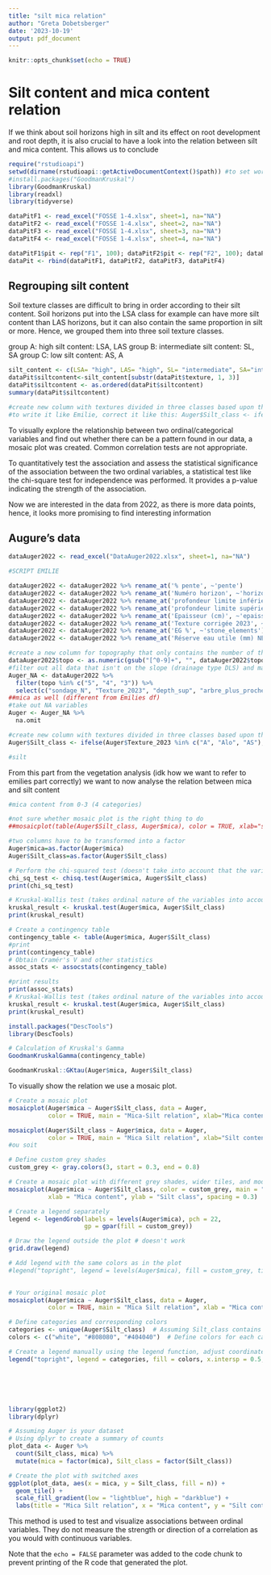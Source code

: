 ```yaml
---
title: "silt mica relation"
author: "Greta Dobetsberger"
date: '2023-10-19'
output: pdf_document
---
```



```r
knitr::opts_chunk$set(echo = TRUE)
```

# Silt content and mica content relation

If we think about soil horizons high in silt and its effect on root development and root depth, it is also crucial to have a look into the relation between silt and mica content. This allows us to conclude 

```r
require("rstudioapi")
setwd(dirname(rstudioapi::getActiveDocumentContext()$path)) #to set working directory as current fil location
#install.packages("GoodmanKruskal")
library(GoodmanKruskal)
library(readxl)
library(tidyverse)

dataPitF1 <- read_excel("FOSSE 1-4.xlsx", sheet=1, na="NA")
dataPitF2 <- read_excel("FOSSE 1-4.xlsx", sheet=2, na="NA")
dataPitF3 <- read_excel("FOSSE 1-4.xlsx", sheet=3, na="NA")
dataPitF4 <- read_excel("FOSSE 1-4.xlsx", sheet=4, na="NA")

dataPitF1$pit <- rep("F1", 100); dataPitF2$pit <- rep("F2", 100); dataPitF3$pit <- rep("F3", 100); dataPitF4$pit <- rep("F4", 100) #add a the variable pit to distinguish each sheet data
dataPit <- rbind(dataPitF1, dataPitF2, dataPitF3, dataPitF4)
```





## Regrouping silt content

Soil texture classes are difficult to bring in order according to their silt content. Soil horizons put into the LSA class for example can have more silt content than LAS horizons, but it can also contain the same proportion in silt or more. Hence, we grouped them into three soil texture classes.

group A: high silt content: LSA, LAS
group B: intermediate silt content: SL, SA
group C: low silt content: AS, A

```r
silt_content <- c(LSA= "high", LAS= "high", SL= "intermediate", SA="intermediate", AS="low", A="low")
dataPit$siltcontent<-silt_content[substr(dataPit$texture, 1, 3)]
dataPit$siltcontent <- as.ordered(dataPit$siltcontent)
summary(dataPit$siltcontent)

#create new column with textures divided in three classes based upon their presence of silt
#to write it like Emilie, correct it like this: Auger$Silt_class <- ifelse(Auger$Texture_2023 %in% c("A", "Alo", "AS"), "low", ifelse(Auger$Texture_2023 %in% c("SL", "SA", "S"), "intermediate", "high"))
```
To visually explore the relationship between two ordinal/categorical variables and find out whether there can be a pattern found in our data, a mosaic plot was created.
Common correlation tests are not appropriate. 


To quantitatively test the association and assess the statistical significance of the association between the two ordinal variables, a statistical test like the chi-square test for independence was performed. It provides a p-value indicating the strength of the association.

Now we are interested in the data from 2022, as there is more data points, hence, it looks more promising to find interesting information

## Augure's data

```r
dataAuger2022 <- read_excel("DataAuger2022.xlsx", sheet=1, na="NA")

#SCRIPT EMILIE

dataAuger2022 <- dataAuger2022 %>% rename_at('% pente', ~'pente')
dataAuger2022 <- dataAuger2022 %>% rename_at('Numéro horizon', ~'horizon')
dataAuger2022 <- dataAuger2022 %>% rename_at('profondeur limite inférieure (cm)2', ~'depth_inf')
dataAuger2022 <- dataAuger2022 %>% rename_at('profondeur limite supérieure (cm)', ~'depth_sup')
dataAuger2022 <- dataAuger2022 %>% rename_at('Epaisseur (cm)', ~'epaisseur')
dataAuger2022 <- dataAuger2022 %>% rename_at('Texture corrigée 2023', ~'Texture_2023')  #idk why it doesn't work here
dataAuger2022 <- dataAuger2022 %>% rename_at('EG %', ~'stone_elements')
dataAuger2022 <- dataAuger2022 %>% rename_at('Réserve eau utile (mm) NEW...35', ~'water_reservoir')

#create a new column for topography that only contains the number of the topography 
dataAuger2022$topo <- as.numeric(gsub("[^0-9]+", "", dataAuger2022$topographie))
#filter out all data that isn't on the slope (drainage type DLS) and make smaller usable dataframe
Auger_NA <- dataAuger2022 %>% 
  filter(topo %in% c("5", "4", "3")) %>%
  select(c("sondage_N", "Texture_2023", "depth_sup", "arbre_plus_proche", "topo", "mica")) 
##mica as well (different from Emilies df)
#take out NA variables
Auger <- Auger_NA %>% 
  na.omit   

#create new column with textures divided in three classes based upon their presence of silt
Auger$Silt_class <- ifelse(Auger$Texture_2023 %in% c("A", "Alo", "AS"), "low", ifelse(Auger$Texture_2023 %in% c("SL", "SA", "S"), "intermediate", "high"))

#silt 
```
From this part from the vegetation analysis (idk how we want to refer to emilies part correctly) we want to now analyse the relation between mica and silt content

```r
#mica content from 0-3 (4 categories)

#not sure whether mosaic plot is the right thing to do
##mosaicplot(table(Auger$Silt_class, Auger$mica), color = TRUE, xlab="silt content categories", ylab="mica content categories", type="pearson")

#two columns have to be transformed into a factor 
Auger$mica=as.factor(Auger$mica)
Auger$Silt_class=as.factor(Auger$Silt_class)

# Perform the chi-squared test (doesn't take into account that the variables ar ordinal)
chi_sq_test <- chisq.test(Auger$mica, Auger$Silt_class)
print(chi_sq_test)

# Kruskal-Wallis test (takes ordinal nature of the variables into account)
kruskal_result <- kruskal.test(Auger$mica, Auger$Silt_class)
print(kruskal_result)

# Create a contingency table
contingency_table <- table(Auger$mica, Auger$Silt_class)
#print
print(contingency_table)
# Obtain Cramér's V and other statistics
assoc_stats <- assocstats(contingency_table)

#print results
print(assoc_stats)
# Kruskal-Wallis test (takes ordinal nature of the variables into account)
kruskal_result <- kruskal.test(Auger$mica, Auger$Silt_class)
print(kruskal_result)

install.packages("DescTools")
library(DescTools)

# Calculation of Kruskal's Gamma
GoodmanKruskalGamma(contingency_table)

GoodmanKruskal::GKtau(Auger$mica, Auger$Silt_class)


```

To visually show the relation we use a mosaic plot.
```r
# Create a mosaic plot
mosaicplot(Auger$mica ~ Auger$Silt_class, data = Auger,
           color = TRUE, main = "Mica-Silt relation", xlab="Mica content", ylab="Silt content")

mosaicplot(Auger$Silt_class ~ Auger$mica, data = Auger,
           color = TRUE, main = "Mica Silt relation", xlab="Silt content", ylab="Mica content")
#ou soit

# Define custom grey shades
custom_grey <- gray.colors(3, start = 0.3, end = 0.8)

# Create a mosaic plot with different grey shades, wider tiles, and modified axis labels
mosaicplot(Auger$mica ~ Auger$Silt_class, color = custom_grey, main = "Mica Silt relation", 
           xlab = "Mica content", ylab = "Silt class", spacing = 0.3)

# Create a legend separately
legend <- legendGrob(labels = levels(Auger$mica), pch = 22, 
                     gp = gpar(fill = custom_grey))

# Draw the legend outside the plot # doesn't work
grid.draw(legend)

# Add legend with the same colors as in the plot
#legend("topright", legend = levels(Auger$mica), fill = custom_grey, title = "Mica content", xpd= TRUE, inset = c(0, -0.15)
       

```
```r
# Your original mosaic plot
mosaicplot(Auger$mica ~ Auger$Silt_class, data = Auger,
           color = TRUE, main = "Mica Silt relation", xlab = "Mica content", ylab = "Silt content")

# Define categories and corresponding colors
categories <- unique(Auger$Silt_class)  # Assuming Silt_class contains categories
colors <- c("white", "#808080", "#404040")  # Define colors for each category (grey shades)

# Create a legend manually using the legend function, adjust coordinates
legend("topright", legend = categories, fill = colors, x.intersp = 0.5, y.intersp = 0.5, xjust = 1, yjust = 1)






library(ggplot2)
library(dplyr)

# Assuming Auger is your dataset
# Using dplyr to create a summary of counts
plot_data <- Auger %>%
  count(Silt_class, mica) %>%
  mutate(mica = factor(mica), Silt_class = factor(Silt_class))

# Create the plot with switched axes
ggplot(plot_data, aes(x = mica, y = Silt_class, fill = n)) +
  geom_tile() +
  scale_fill_gradient(low = "lightblue", high = "darkblue") +
  labs(title = "Mica Silt relation", x = "Mica content", y = "Silt content")


```
 

This method is used to test and visualize associations between ordinal variables. They do not measure the strength or direction of a correlation as you would with continuous variables.

 
Note that the `echo = FALSE` parameter was added to the code chunk to prevent printing of the R code that generated the plot.

